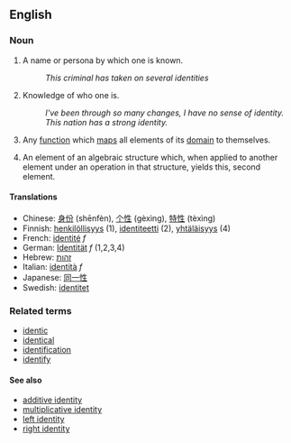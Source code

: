 ==English==

===Noun===

# A name or persona by which one is known.
#: ''This criminal has taken on several identities''
# Knowledge of who one is.
#: ''I've been through so many changes, I have no sense of identity.''
#: ''This nation has a strong identity.''
# {{cattag2|algebra|computing}} Any [[function]] which [[map]]s all elements of its [[domain]] to themselves.
# {{algebra}} An element of an algebraic structure which, when applied to another element under an operation in that structure, yields this, second element.

====Translations====
*Chinese: [[身份]] (shēnfèn), [[个性]] (gèxìng), [[特性]] (tèxìng)
*Finnish: [[henkilöllisyys]] (1), [[identiteetti]] (2), [[yhtäläisyys]] (4)
*French: [[identité]] ''f''
*German: [[Identität]] ''f'' (1,2,3,4)
*Hebrew: [[זהות]]
*Italian: [[identità]] ''f''
*Japanese: [[同一性]]
*Swedish: [[identitet]]

===Related terms===
*[[identic]]
*[[identical]]
*[[identification]]
*[[identify]]

====See also====
*[[additive identity]]
*[[multiplicative identity]]
*[[left identity]]
*[[right identity]]